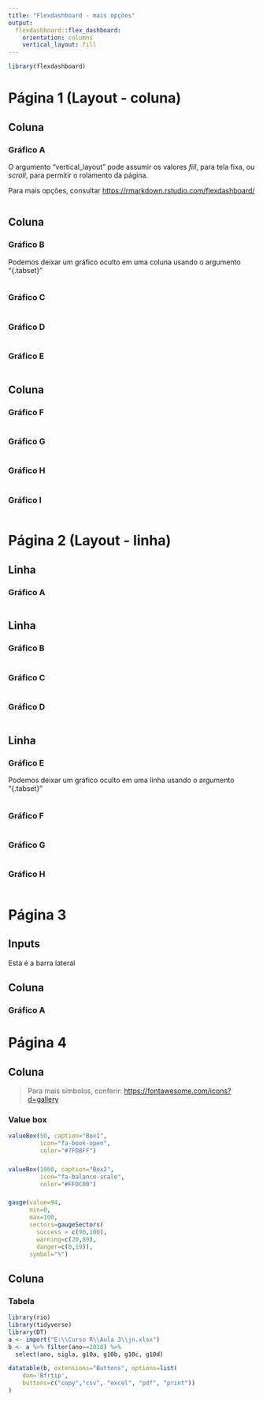 ```yaml
---
title: "Flexdashboard - mais opções"
output: 
  flexdashboard::flex_dashboard:
    orientation: columns
    vertical_layout: fill
---
```



```r
library(flexdashboard)
```

Página 1 (Layout - coluna)
=====================================  

Coluna {data-width=300}
-----------------------------------------------------------------------

### Gráfico A

O argumento "vertical_layout" pode assumir os valores *fill*, para tela fixa, ou *scroll*, para permitir o rolamento da página. 

Para mais opções, consultar [https://rmarkdown.rstudio.com/flexdashboard/](https://rmarkdown.rstudio.com/flexdashboard/)

```r

```

Coluna {data-width=400, .tabset}
-----------------------------------------------------------------------

### Gráfico B

Podemos deixar um gráfico oculto em uma coluna usando o argumento  "{.tabset}"

```r

```

### Gráfico C

```r

```

### Gráfico D

```r

```

### Gráfico E

```r

```

Coluna {data-width=300}
-----------------------------------------------------------------------

### Gráfico F


```r

```

### Gráfico G


```r

```

### Gráfico H


```r

```

### Gráfico I


```r

```

Página 2 (Layout - linha) {data-orientation=rows}
=====================================


Linha {data-height=200}
-----------------------------------------------------------------------

### Gráfico A


```r

```

Linha {data-heigth=600}
-----------------------------------------------------------------------

### Gráfico B


```r

```

### Gráfico C

```r

```

### Gráfico D

```r

```

Linha {data-height=200, .tabset}
-----------------------------------------------------------------------

### Gráfico E

Podemos deixar um gráfico oculto em uma linha usando o argumento  "{.tabset}"


```r

```

### Gráfico F


```r

```

### Gráfico G

```r

```

### Gráfico H


```r

```


Página 3 {data-navmenu="Outras páginas"}
=====================================

Inputs {.sidebar}
-------------------------------------

Esta é a barra lateral


Coluna
-------------------------------------

### Gráfico A


Página 4 {data-navmenu="Outras páginas"}
=====================================


Coluna {data-width=200}
-------------------------------------

> Para mais símbolos, conferir: [https://fontawesome.com/icons?d=gallery](https://fontawesome.com/icons?d=gallery)

### Value box

```r
valueBox(50, caption="Box1",
         icon="fa-book-open", 
         color="#7FDBFF")
```

###

```r
valueBox(1000, caption="Box2",
         icon="fa-balance-scale",
         color="#FFDC00")
```

### 

```r
gauge(value=94,
      min=0,
      max=100,
      sectors=gaugeSectors(
        success = c(90,100),
        warning=c(20,89),
        danger=c(0,19)),
      symbol="%")
```


Coluna {data-width=800}
-------------------------------------

### Tabela 

```r
library(rio)
library(tidyverse)
library(DT)
a <- import("E:\\Curso R\\Aula 3\\jn.xlsx")
b <- a %>% filter(ano==2018) %>% 
  select(ano, sigla, g10a, g10b, g10c, g10d)
```

```r
datatable(b, extensions="Buttons", options=list(
    dom='Bfrtip',
    buttons=c("copy","csv", "excel", "pdf", "print"))
)
```




